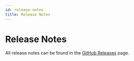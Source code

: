```yaml
---
id: release-notes
title: Release Notes
---
```


# Release Notes

All release notes can be found in the [GitHub Releases](https://github.com/supabase/gotrue/releases) page.
